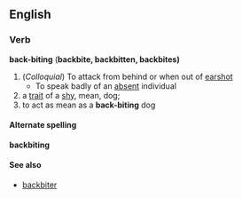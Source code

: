==English==
=== Verb ===
'''back-biting''' ('''backbite, backbitten, backbites)'''
#(''Colloquial'') To attack from behind or when out of [[earshot]]
#* To speak badly of an [[absent]] individual
# a [[trait]] of a [[shy]], mean, dog; 
# to act as mean as a '''back-biting''' dog
==== Alternate spelling ====
'''backbiting'''
==== See also ====
*[[backbiter]]